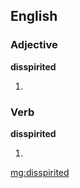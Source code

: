 ==English==

===Adjective===
'''disspirited'''

# {{alternative spelling of|[[dispirited]]}}


===Verb===
'''disspirited'''

# {{past of|[[disspirit]]}} {{alternative spelling of|[[dispirited]]}}

[[mg:disspirited]]